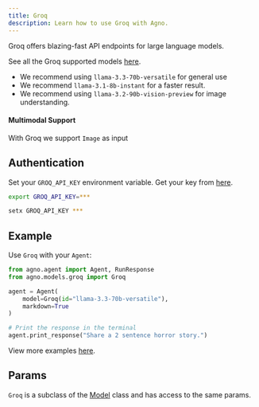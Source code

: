 ```yaml
---
title: Groq
description: Learn how to use Groq with Agno.
---
```


Groq offers blazing-fast API endpoints for large language models.

See all the Groq supported models [here](https://console.groq.com/docs/models).

- We recommend using `llama-3.3-70b-versatile` for general use
- We recommend `llama-3.1-8b-instant` for a faster result.
- We recommend using `llama-3.2-90b-vision-preview` for image understanding.

#### Multimodal Support

With Groq we support `Image` as input

## Authentication

Set your `GROQ_API_KEY` environment variable. Get your key from [here](https://console.groq.com/keys).

<CodeGroup>

```bash Mac
export GROQ_API_KEY=***
```

```bash Windows
setx GROQ_API_KEY ***
```

</CodeGroup>

## Example

Use `Groq` with your `Agent`:

<CodeGroup>

```python agent.py
from agno.agent import Agent, RunResponse
from agno.models.groq import Groq

agent = Agent(
    model=Groq(id="llama-3.3-70b-versatile"),
    markdown=True
)

# Print the response in the terminal
agent.print_response("Share a 2 sentence horror story.")

```

</CodeGroup>

<Note> View more examples [here](../examples/models/groq). </Note>

## Params

<Snippet file="model-groq-params.mdx" />

`Groq` is a subclass of the [Model](/reference/models/model) class and has access to the same params.
